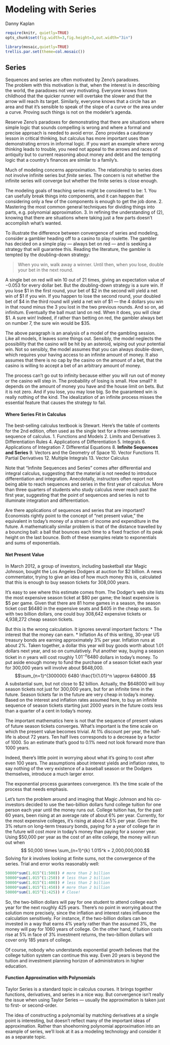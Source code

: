 Modeling with Series 
========================================================
Danny Kaplan

```r
require(knitr, quietly=TRUE)
opts_chunk$set(fig.width=3,fig.height=3,out.width="3in")
```

```r
library(mosaic,quietly=TRUE)
trellis.par.set(theme=col.mosaic())
```

Series
------

Sequences and series are often motivated by Zeno's paradoxes.  
The problem with this motivation is that, when the interest is in describing the world, the paradoxes not very motivating.  Everyone knows from childhood that the quicker runner will overtake the slower and that the arrow will reach its target.
Similarly, everyone knows that a circle has an area and that it's sensible to speak of the slope of a curve or the area under a curve. Proving such things is not on the modeler's agenda.

Reserve Zeno's paradoxes for demonstrating that there are situations where simple logic that sounds compelling is wrong and where a formal and precise approach is needed to avoid error.  Zeno provides a cautionary lesson in critical thinking, but calculus has more important uses than demonstrating errors in informal logic.  If you want an example where wrong thinking leads to trouble, you need not appeal to the arrows and races of antiquity but to current reasoning about money and debt and the tempting logic that a country's finances are similar to a family's. 

Much of modeling concerns approximation.  The relationship to series does not involve infinite series but *finite* series.  The concern is not whether the infinite series will converge but whether the finite series is close enough.

The modeling goals of teaching series might be considered to be:
1. You can usefully break things into components, and it can happen that considering only a few of the components is enough to get the job done.
2. Mastering the most common general techniques for dividing things into parts, e.g. polynomial approximation.
3. In refining the understanding of (2), knowing that there are situations where taking just a few parts doesn't accomplish what's wanted. 

To illustrate the difference between convergence of series and modeling, consider a gambler heading off to a casino to play roulette.  The gambler has decided on a simple play --- always bet on red --- and is seeking a strategy that will guarantee this. Reading the literature, the gambler is tempted by the doubling-down strategy:
<blockquote>
When you win, walk away a winner.  Until then, when you lose, double your bet in the next round.
</blockquote>

A single bet on red will win 10 out of 21 times, giving an expectation value of $-0.053$ for every dollar bet.  But the doubling-down strategy is a sure win.  If you lose \$1 in the first round, your bet of \$2 in the second will yield a net win of $1 if you win.  If you happen to lose the second round, your doubled bet of \$4 in the third round will yield a net win of \$1 --- the 4 dollars you win in that round minus the 3 you lost in the two previous rounds.  And so on, ad infinitum.  Eventually the ball must land on red. When it does, you will clear \$1.  A sure win!  Indeed, if rather than betting on red, the gambler always bet on number 7, the sure win would be \$35.

The above paragraph is an analysis of a model of the gambling session.  Like all models, it leaves some things out.  Sensibly, the model neglects the possibility that the casino will be hit by an asteroid, wiping out your potential win.  Not so sensibly, the model assumes that you can always double-down, which requires your having access to an infinite amount of money.  It also assumes that there is no cap by the casino on the amount of a bet, that the casino is willing to accept a bet of an arbitrary amount of money.

The process can't go out to infinity because either you will run out of money or the casino will step in.  The probability of losing is small.  How small? It depends on the amount of money you have and the house limit on bets.  But it is not zero.  And if you lose, you may lose big.  So the guaranteed win is really nothing of the kind.  The idealization of an infinite process misses the essential feature that causes the strategy to fail.

#### Where Series Fit in Calculus

The best-selling calculus textbook is Stewart.  Here's the table of contents for the 2nd edition, often used as the single text for a three-semester sequence of calculus.
1. Functions and Models
2. Limits and Derivatives
3. Differentiation Rules
4. Applications of Differentiation
5. Integrals
6. Applications of Integration
7. Differential Equations 
8. **Infinite Sequences and Series**
9. Vectors and the Geometry of Space
10. Vector Functions
11. Partial Derivatives
12. Multiple Integrals
13. Vector Calculus

Note that "Infinite Sequences and Series" comes after differential and integral calculus, suggesting that the material is not needed to introduce differentiation and integration.  Anecdotally, instructors often report not being able to reach sequences and series in the first year of calculus.  More than three quarters of students who study calculus never reach past the first year, suggesting that the point of sequences and series is not to illuminate integration and differentiation.

Are there applications of sequences and series that are important? Economists rightly point to the concept of "net present value," the equivalent in today's money of a stream of income and expenditure in the future.  A mathematically similar problem is that of the distance travelled by a bouncing ball: a ball that bounces each time to a fixed fraction of its peak height on the last bounce.  Both of these examples relate to exponentials and sums of exponentials.

#### Net Present Value

In March 2012, a group of investors, including basketball star Magic Johnson, bought the Los Angeles Dodgers at auction for $2 billion. A news commentator, trying to give an idea of how much money this is, calculated that this is enough to buy season tickets for 308,000 years. 

It's easy to see where this estimate comes from.  The Dodger's web site lists the most expensive season ticket at \$80 per game; the least expensive is \$5 per game.  Given that there are 81 home games in a season, the season ticket cost \$6480 in the expensive seats and \$405 in the cheap seats.  So with two billion dollars, one could buy 308,642 expensive tickets or 4,938,272 cheap season tickets.

But this is the wrong calculation.  It ignores several important factors:
* The interest that the money can earn.
* Inflation
As of this writing, 30-year US treasury bonds are earning approximately 3% per year.  Inflation runs at about 2%.  Taken together, a dollar this year will buy goods worth about 1.01 dollars next year, and so on cumulatively.  Put another way, buying a season ticket in $n$ years will cost roughly $1.01^{-n}6480$ dollars in today's money.  To put aside enough money to fund the purchase of a season ticket each year for 300,000 years will involve about \$648,000. $$\sum_{n=1}^{300000} 6480 \frac{1}{1.01}^n \approx 648000 .$$
A substantial sum, but not close to \$2 billion.  Actually, the \$648000 will buy season tickets not just for 300,000 years, but for an infinite time in the future. Season tickets far in the future are very cheap in today's money.  Based on the interest and inflation rates assumed here, to buy an infinite sequence of season tickets starting just 2000 years in the future costs less than a quarter of a cent in today's money.

The important mathematics here is not that the sequence of present values of future season tickets converges.  What's important is the time scale on which the present value becomes trivial.  At 1\% discount per year, the half-life is about 72 years.  Ten half lives corresponds to a decrease by a factor of 1000.  So an estimate that's good to 0.1\% need not look forward more than 1000 years.

Indeed, there's little point in worrying about what it's going to cost after even 100 years.  The assumptions about interest yields and inflation rates, to say nothing of the very existence of a baseball season or the Dodgers themselves, introduce a much larger error.

The exponential process guarantees convergence.  It's the time scale of the process that needs emphasis.

Let's turn the problem around and imaging that Magic Johnson and his co-investors decided to use the two-billion dollars fund college tuition for one person each year until the money runs out.  College tuition has, for the past 60 years, been rising at an average rate of about 6% per year.  Currently, for the most expensive colleges, it's rising at about 4.5% per year.  Given the 3% return on long-term treasury bonds, paying for a year of college far in the future will cost *more* in today's money than paying for a sooner year.  Using \$50,000 per year as the cost of an elite college, the money will run out when
$$ 50,000 \times \sum_{n=1}^{k} 1.015^k = 2,000,000,000.$$
Solving for $k$ involves looking at finite sums, not the convergence of the series.  Trial and error works reasonably well:
```r
50000*sum(1.015^(1:500)) # more than 2 billion
50000*sum(1.015^(1:250)) # less than 2 billion
50000*sum(1.015^(1:400)) # less than 2 billion
50000*sum(1.015^(1:450)) # more than 2 billion
50000*sum(1.015^(1:425)) # Close!
```

So, the two-billion dollars will pay for one student to attend college each year for the next roughly 425 years.  There's no point in worrying about the solution more precisely, since the inflation and interest rates influence the calculation sensitively.  For instance, if the two-billion dollars can be invested in a way that earns 4% yearly rather than the assumed 3%, the money will pay for 1060 years of college.  On the other hand, if tuition costs rise at 5% in face of 3% investment returns, the two-billion dollars will cover only 185 years of college.  

Of course, nobody who understands exponential growth believes that the college tuition system can continue this way.  Even 20 years is beyond the tuition and investment planning horizon of administrators in higher education.

#### Function Approximation with Polynomials
Taylor Series is a standard topic in calculus courses.  It brings together functions, derivatives, and series in a nice way.  But convergence isn't really the issue when using Taylor Series --- usually the approximation is taken just to first- or second-order.

The idea of constructing a polynomial by matching derivatives at a single point is interesting, but doesn't reflect many of the important ideas of approximation.  Rather than shoehorning polynomial approximation into an example of series, we'll look at it as a modeling technology and consider it as a separate topic.

